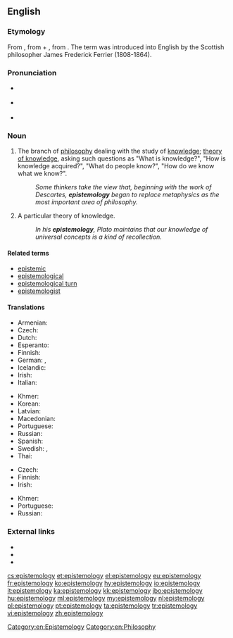 ==English==
{{wikipedia}}

===Etymology===
From {{etyl|grc|en}} {{term|ἐπιστήμη||science, knowledge|tr=epistēmē|lang=grc|sc=polytonic}}, from {{term|ἐπίσταμαι||I know|tr=epistamai|lang=grc|sc=polytonic}} + {{term|-λογία||discourse|tr=logia|lang=grc|sc=polytonic}}, from {{term|λέγω||I speak|tr=legō|lang=grc|sc=polytonic}}. The term was introduced into English by the Scottish philosopher James Frederick Ferrier (1808-1864).

===Pronunciation===
* {{a|US}} {{IPA|/ɪˌpɪstəˈmɑlədʒi/}}
* {{a|Aus}} {{IPA|/ɛˌpɪstiːˈmɔlədʒi/}}
* {{audio|En-uk-epistemology.ogg|Audio (UK)}}

===Noun===
{{en-noun|epistemolog|ies}}

# {{uncountable}} The branch of [[philosophy]] dealing with the study of [[knowledge]]; [[theory of knowledge]], asking such questions as "What is knowledge?", "How is knowledge acquired?", "What do people know?", "How do we know what we know?".
#: ''Some thinkers take the view that, beginning with the work of Descartes, '''epistemology''' began to replace metaphysics as the most important area of philosophy.''
# {{countable}} A particular theory of knowledge.
#: ''In his '''epistemology''', Plato maintains that our knowledge of universal concepts is a kind of recollection.''

====Related terms====
* [[epistemic]]
* [[epistemological]]
* [[epistemological turn]]
* [[epistemologist]]

====Translations====
{{trans-top|branch of philosophy dealing with the study of knowledge}}
* Armenian: {{t-|hy|իմացաբանություն|tr=imacʿabanutʿyun|sc=Armn}}
* Czech: {{t-|cs|epistemologie|f}}
* Dutch: {{t+|nl|kennistheorie|f}}
* Esperanto: {{t-|eo|sciteorio}}
* Finnish: {{t+|fi|tietoteoria}}
* German: {{t+|de|Erkenntnistheorie|f}}, {{t+|de|Epistemologie|f}}
* Icelandic: {{t-|is|þekkingarfræði|f}}
* Irish: {{t-|ga|eipistéimeolaíocht|f}}
* Italian: {{t+|it|epistemologia|f}}
{{trans-mid}}
* Khmer: {{t-|km|ជ្ញានវិទ្យា|sc=Khmr|tr=cɲean vityie}}
* Korean: {{t+|ko|인식론|tr=insingnon|sc=Kore}}
* Latvian: {{t-|lv|epistemoloģija|f}}
* Macedonian: {{t-|mk|епистемологија|f|tr=epistemológija}}
* Portuguese: {{t+|pt|epistemologia|f}}
* Russian: {{t+|ru|эпистемология|f|tr=epistemológija}}
* Spanish: {{t+|es|gnoseología|f}}
* Swedish: {{t-|sv|kunskapsteori|c}}, {{t+|sv|epistemologi|c}}
* Thai: {{t+|th|ญาณวิทยา}}
{{trans-bottom}}

{{trans-top|particular theory of knowledge}}
* Czech: {{t-|cs|epistemologie|f}}
* Finnish: {{t+|fi|tietoteoria}}
* Irish: {{t-|ga|eipistéimeolaíocht|f}}
{{trans-mid}}
* Khmer: {{t-|km|ទ្រឹស្ដីញាណ|sc=Khmr|tr=trɨhsdəy ɲien}}
* Portuguese: {{t+|pt|epistemologia|f}}
* Russian: {{t+|ru|эпистемология|f|tr=epistemológija}}
{{trans-bottom}}

===External links===
* {{R:Webster 1913}}
* {{R:Century 1911}}
* {{R:OneLook}}

[[Category:en:Epistemology]]
[[Category:en:Philosophy]]

[[cs:epistemology]]
[[et:epistemology]]
[[el:epistemology]]
[[eu:epistemology]]
[[fr:epistemology]]
[[ko:epistemology]]
[[hy:epistemology]]
[[io:epistemology]]
[[it:epistemology]]
[[ka:epistemology]]
[[kk:epistemology]]
[[jbo:epistemology]]
[[hu:epistemology]]
[[ml:epistemology]]
[[my:epistemology]]
[[nl:epistemology]]
[[pl:epistemology]]
[[pt:epistemology]]
[[ta:epistemology]]
[[tr:epistemology]]
[[vi:epistemology]]
[[zh:epistemology]]